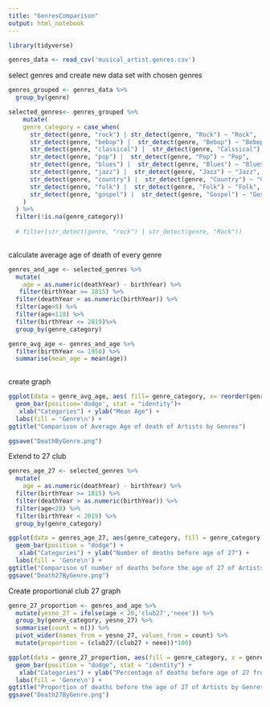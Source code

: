 ---
title: "GenresComparison"
output: html_notebook
---


```{r}
library(tidyverse)
```

```{r}
genres_data <- read_csv('musical_artist.genres.csv')
```
select genres and create new data set with chosen genres
```{r}
genres_grouped <- genres_data %>%
  group_by(genre)

selected_genres<- genres_grouped %>%
    mutate(
    genre_category = case_when(
      str_detect(genre, "rock") | str_detect(genre, "Rock") ~ "Rock",
      str_detect(genre, "bebop") |  str_detect(genre, "Bebop") ~ "Bebop",
      str_detect(genre, "classical") |  str_detect(genre, "Calssical") ~ "Classical",
      str_detect(genre, "pop") |  str_detect(genre, "Pop") ~ "Pop",
      str_detect(genre, "blues") |  str_detect(genre, "Blues") ~ "Blues",
      str_detect(genre, "jazz") |  str_detect(genre, "Jazz") ~ "Jazz",
      str_detect(genre, "country") |  str_detect(genre, "Country") ~ "Country",
      str_detect(genre, "folk") |  str_detect(genre, "Folk") ~ "Folk",
      str_detect(genre, "gospel") |  str_detect(genre, "Gospel") ~ "Gospel"
    )
  ) %>%
  filter(!is.na(genre_category))
  
  # filter(str_detect(genre, "rock") | str_detect(genre, "Rock"))
  
```

calculate average age of death of every genre
```{r}
genres_and_age <- selected_genres %>%
  mutate(
    age = as.numeric(deathYear) - birthYear) %>%
   filter(birthYear >= 1815) %>% 
  filter(deathYear > as.numeric(birthYear)) %>%
  filter(age>5) %>%
  filter(age<110) %>%
  filter(birthYear <= 2019)%>%
  group_by(genre_category) 

genre_avg_age <- genres_and_age %>%
  filter(birthYear <= 1950) %>%
  summarise(mean_age = mean(age))
   
```


create graph

```{r}
ggplot(data = genre_avg_age, aes( fill= genre_category, x= reorder(genre_category, -mean_age), y = mean_age) )+
  geom_bar(position='dodge', stat = "identity")+
   xlab("Categories") + ylab("Mean Age") +
  labs(fill = 'Genre\n') +
ggtitle("Comparison of Average Age of death of Artists by Genres")

ggsave("DeathByGenre.png")


```

Extend to 27 club 

```{r}
genres_age_27 <- selected_genres %>%
  mutate(
    age = as.numeric(deathYear) - birthYear) %>%
  filter(birthYear >= 1815) %>% 
  filter(deathYear > as.numeric(birthYear)) %>%
  filter(age<28) %>%
  filter(birthYear < 2019) %>%
  group_by(genre_category) 


```

```{r}
ggplot(data = genres_age_27, aes(genre_category, fill = genre_category)) +
  geom_bar(position = "dodge") +
   xlab("Categories") + ylab("Number of deaths before age of 27") +
  labs(fill = 'Genre\n') +
ggtitle("Comparison of number of deaths before the age of 27 of Artists by Genres")
ggsave("Death27ByGenre.png")


```

Create proportional club 27 graph 

```{r}
genre_27_proportion <- genres_and_age %>%
  mutate(yesno_27 = ifelse(age < 28,'club27','neee')) %>%
  group_by(genre_category, yesno_27) %>%
  summarise(count = n()) %>%
  pivot_wider(names_from = yesno_27, values_from = count) %>%
  mutate(proportion = (club27/(club27 + neee))*100) 
```


```{r}
ggplot(data = genre_27_proportion, aes(fill = genre_category, x = genre_category, y = proportion)) +
  geom_bar(position = "dodge", stat = "identity") +
   xlab("Categories") + ylab("Percentage of deaths before age of 27 from each Genre") +
  labs(fill = 'Genre\n') +
ggtitle("Proportion of deaths before the age of 27 of Artists by Genres") +
ggsave("Death27ByGenre.png")
 
```







